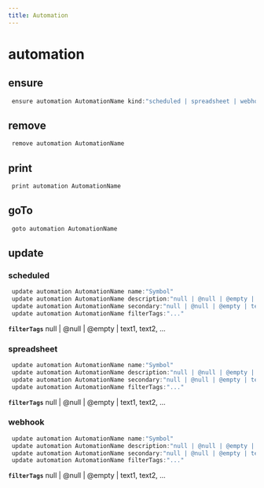 ```yaml
---
title: Automation
---
```


# automation

## ensure

```js filename="Terminal" copy
 ensure automation AutomationName kind:"scheduled | spreadsheet | webhook"
```


## remove

```js filename="Terminal" copy
 remove automation AutomationName
```


## print

```js filename="Terminal" copy
 print automation AutomationName
```


## goTo


```js filename="Terminal" copy
 goto automation AutomationName
```

## update

### scheduled
```js filename="Terminal" copy
 update automation AutomationName name:"Symbol"
 update automation AutomationName description:"null | @null | @empty | text"
 update automation AutomationName secondary:"null | @null | @empty | text"
 update automation AutomationName filterTags:"..."
```

**`filterTags`**
null | @null | @empty | text1, text2, ...

### spreadsheet
```js filename="Terminal" copy
 update automation AutomationName name:"Symbol"
 update automation AutomationName description:"null | @null | @empty | text"
 update automation AutomationName secondary:"null | @null | @empty | text"
 update automation AutomationName filterTags:"..."
```

**`filterTags`**
null | @null | @empty | text1, text2, ...

### webhook
```js filename="Terminal" copy
 update automation AutomationName name:"Symbol"
 update automation AutomationName description:"null | @null | @empty | text"
 update automation AutomationName secondary:"null | @null | @empty | text"
 update automation AutomationName filterTags:"..."
```

**`filterTags`**
null | @null | @empty | text1, text2, ...


